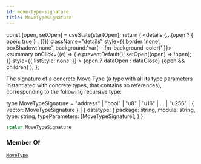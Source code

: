 ```yaml
---
id: move-type-signature
title: MoveTypeSignature
---
```









  const [open, setOpen] = useState(startOpen);
  return (
    <details {...(open ? { open: true } : {})} className="details" style={{ border:'none', boxShadow:'none', background:'var(--ifm-background-color)' }}>
      <summary
        onClick={(e) => {
          e.preventDefault();
          setOpen((open) => !open);
        }}
        style={{ listStyle:'none' }}
      >
      {open ? dataOpen : dataClose}
      </summary>
      {open && children}
    </details>
  );
};








The signature of a concrete Move Type (a type with all its type parameters instantiated with concrete types, that contains no references), corresponding to the following recursive type:

type MoveTypeSignature =
    "address"
  | "bool"
  | "u8" | "u16" | ... | "u256"
  | &#x007B; vector: MoveTypeSignature &#x007D;
  | &#x007B;
      datatype: &#x007B;
        package: string,
        module: string,
        type: string,
        typeParameters: [MoveTypeSignature],
      &#x007D;
    &#x007D;


```graphql
scalar MoveTypeSignature
```








### Member Of

[`MoveType`](/references/iota-api/iota-graphql/reference/types/objects/move-type)  <Badge class="badge badge--secondary" text="object"/>

